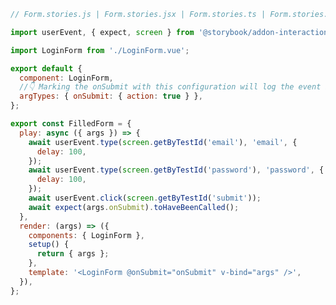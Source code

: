```js
// Form.stories.js | Form.stories.jsx | Form.stories.ts | Form.stories.tsx

import userEvent, { expect, screen } from '@storybook/addon-interactions';

import LoginForm from './LoginForm.vue';

export default {
  component: LoginForm,
  //👇 Marking the onSubmit with this configuration will log the event in the Actions panel
  argTypes: { onSubmit: { action: true } },
};

export const FilledForm = {
  play: async ({ args }) => {
    await userEvent.type(screen.getByTestId('email'), 'email', {
      delay: 100,
    });
    await userEvent.type(screen.getByTestId('password'), 'password', {
      delay: 100,
    });
    await userEvent.click(screen.getByTestId('submit'));
    await expect(args.onSubmit).toHaveBeenCalled();
  },
  render: (args) => ({
    components: { LoginForm },
    setup() {
      return { args };
    },
    template: '<LoginForm @onSubmit="onSubmit" v-bind="args" />',
  }),
};
```